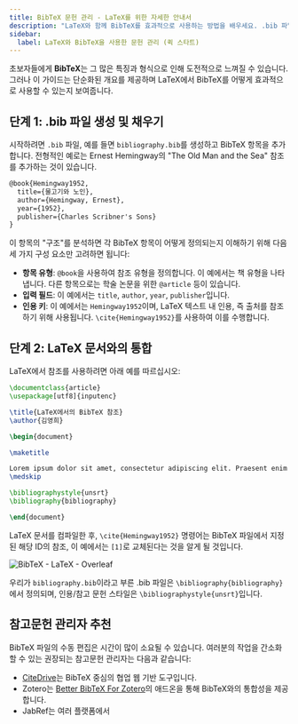 ```yaml
---
title: BibTeX 문헌 관리 - LaTeX를 위한 자세한 안내서
description: "LaTeX와 함께 BibTeX를 효과적으로 사용하는 방법을 배우세요. .bib 파일 생성에서 LaTeX 문서와의 통합까지."
sidebar:
  label: LaTeX와 BibTeX을 사용한 문헌 관리 (퀵 스타트)
---
```


초보자들에게 **BibTeX**는 그 많은 특징과 형식으로 인해 도전적으로 느껴질 수 있습니다. 그러나 이 가이드는 단순화된 개요를 제공하며 LaTeX에서 BibTeX를 어떻게 효과적으로 사용할 수 있는지 보여줍니다.



<CiteDrive /> 

## 단계 1: .bib 파일 생성 및 채우기

시작하려면 `.bib` 파일, 예를 들면 `bibliography.bib`를 생성하고 BibTeX 항목을 추가합니다. 전형적인 예로는 Ernest Hemingway의 "The Old Man and the Sea" 참조를 추가하는 것이 있습니다.

```latex
@book{Hemingway1952,
  title={물고기와 노인},
  author={Hemingway, Ernest},
  year={1952},
  publisher={Charles Scribner's Sons}
}
```

이 항목의 "구조"를 분석하면 각 BibTeX 항목이 어떻게 정의되는지 이해하기 위해 다음 세 가지 구성 요소만 고려하면 됩니다:

- **항목 유형**: `@book`을 사용하여 참조 유형을 정의합니다. 이 예에서는 책 유형을 나타냅니다. 다른 항목으로는 학술 논문을 위한 `@article` 등이 있습니다.
- **입력 필드**: 이 예에서는 `title`, `author`, `year`, `publisher`입니다.
- **인용 키**: 이 예에서는 `Hemingway1952`이며, LaTeX 텍스트 내 인용, 즉 출처를 참조하기 위해 사용됩니다. `\cite{Hemingway1952}`를 사용하여 이를 수행합니다.

## 단계 2: LaTeX 문서와의 통합

LaTeX에서 참조를 사용하려면 아래 예를 따르십시오:

```latex
\documentclass{article}
\usepackage[utf8]{inputenc}

\title{LaTeX에서의 BibTeX 참조}
\author{김영희}

\begin{document}

\maketitle

Lorem ipsum dolor sit amet, consectetur adipiscing elit. Praesent enim urna, dapibus et bibendum vel, consectetur et turpis. Cras a molestie nulla. \cite{Hemingway1952}
\medskip

\bibliographystyle{unsrt}
\bibliography{bibliography}

\end{document}
```

LaTeX 문서를 컴파일한 후, `\cite{Hemingway1952}` 명령어는 BibTeX 파일에서 지정된 해당 ID의 참조, 이 예에서는 `[1]`로 교체된다는 것을 알게 될 것입니다.

![BibTeX - LaTeX - Overleaf](@assets/images/tutorial/LaTeX_Overleaf_BibTeX-Example.png)

우리가 `bibliography.bib`이라고 부른 .bib 파일은 `\bibliography{bibliography}`에서 정의되며, 인용/참고 문헌 스타일은 `\bibliographystyle{unsrt}`입니다.

## 참고문헌 관리자 추천

BibTeX 파일의 수동 편집은 시간이 많이 소요될 수 있습니다. 여러분의 작업을 간소화할 수 있는 권장되는 참고문헌 관리자는 다음과 같습니다:

- [CiteDrive](https://www.citedrive.com/)는 BibTeX 중심의 협업 웹 기반 도구입니다.
- Zotero는 [Better BibTeX For Zotero](https://retorque.re/zotero-better-bibtex/)의 애드온을 통해 BibTeX와의 통합성을 제공합니다.
- JabRef는 여러 플랫폼에서